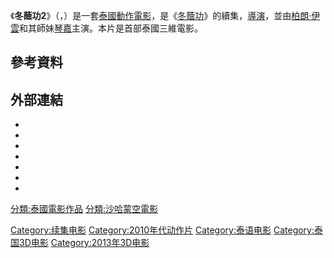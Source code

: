 {{noteTA
|T=zh-hans:冬荫功2;zh-hant:冬蔭功2;zh-cn:冬荫功2拳霸天下;zh-sg:冬荫功2
}}
{{Infobox Film
| name               = 冬蔭功2
| original_name      = {{lang|en|ต้มยำกุ้ง 2}}
| image              = Tom-Yum-Goong 2 poster (Original Thailand Version).jpg
| cn_image           = Tom-Yum-Goong 2 poster (China Version).jpg
| caption            = -{zh:原裝泰國;zh-hans:原装泰国;zh-hant:原裝泰國;zh-cn:中国大陆;zh-sg:原装泰国;}-版電影海報
| director           = {{link-en|柏治也·平寇|Prachya Pinkaew}}
| producer           = Somsak Techaratanaprasert,<br/>Prachya Pinkaew,<br/>Sukanya Vongsthapat
| screenplay         = Prachya Pinkaew
| starring           = [[柏朗·伊雲|柏朗·伊雲]]<br>Marrese Crump<br>Mum Jokmok<br>[[琴嘉|琴嘉]]<br>Rhatha Phongam<br>Rza
| music              = 
| cinematography     = 
| editing            = 
| production_company = 沙哈蒙空電影國際有限公司
| distributor        = {{flagicon|THA}} [[沙哈蒙空電影國際有限公司|沙哈蒙空電影國際有限公司]]<br>{{flagicon|HKG}} [[安樂影片有限公司|安樂影片有限公司]]
| released           = {{film date|2013|10|23|泰國|2013|10|24|馬來西亞|2013|11|7|新加坡|2014|1|9|香港|2014|8|15|中国大陆}}
| runtime            = 104 分鐘
| country            = {{泰國電影產地}}
| language           = [[泰語|泰語]]<br>[[英語|英語]]
| budget             = $16,000,000
| gross              = 
| preceded_by        = [[冬蔭功_(電影)|冬蔭功]]（2005年）
| followed_by        = 
| cn_name            = 冬荫功2拳霸天下
| hk_name            = 冬蔭功2
| sg_name            = 冬蔭功2
}}
《'''冬蔭功2'''》（{{lang-th|'''ต้มยำกุ้ง 2'''}}，{{lang-en|'''Tom-Yum-Goong 2'''}}）是一套[[泰國|泰國]][[動作電影|動作電影]]，是《[[冬蔭功_(電影)|冬蔭功]]》的續集，[[導演|導演]]{{link-en|柏治也·平寇|Prachya Pinkaew}}，並由[[Tony_Jaa|柏朗·伊雲]]和其師妹[[琴嘉|琴嘉]]主演。本片是首部泰國三維電影。

== 參考資料 ==
{{Reflist}}

== 外部連結 ==
*{{douban|title=冬荫功2拳霸天下}}
*{{Mtime|150590|冬荫功2拳霸天下}}
*{{Amg movie|590835|-{zh:冬蔭功2;zh-hans:冬荫功2;zh-hant:冬蔭功2;zh-cn:冬荫功2拳霸天下;zh-sg:冬荫功2}-}}
*{{rotten-tomatoes|the_protector_2_2013|-{zh:冬蔭功2;zh-hans:冬荫功2;zh-hant:冬蔭功2;zh-cn:冬荫功2拳霸天下;zh-sg:冬荫功2}-}}
*{{mojo title|protector2|-{zh:冬蔭功2;zh-hans:冬荫功2;zh-hant:冬蔭功2;zh-cn:冬荫功2拳霸天下;zh-sg:冬荫功2}-}}
*{{metacritic film|the-protector-2|-{zh:冬蔭功2;zh-hans:冬荫功2;zh-hant:冬蔭功2;zh-cn:冬荫功2拳霸天下;zh-sg:冬荫功2}-}}
*{{imdb title|1925518|-{zh:冬蔭功2;zh-hans:冬荫功2;zh-hant:冬蔭功2;zh-cn:冬荫功2拳霸天下;zh-sg:冬荫功2}-}}

{{DEFAULTSORT:Tom}}
[[Category:续集电影|Category:续集电影]]
[[Category:2010年代动作片|Category:2010年代动作片]]
[[分類:泰國電影作品|分類:泰國電影作品]]
[[分類:沙哈蒙空電影|分類:沙哈蒙空電影]]
[[Category:泰语电影|Category:泰语电影]]
[[Category:泰国3D电影|Category:泰国3D电影]]
[[Category:2013年3D电影|Category:2013年3D电影]]